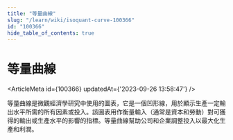 ```yaml
---
title: "等量曲線"
slug: "/learn/wiki/isoquant-curve-100366"
id: "100366"
hide_table_of_contents: true
---
```



# 等量曲線

<ArticleMeta id={100366} updatedAt={'2023-09-26 13:58:47'} />
<div className='border-solid border-b border-t-0 my-4 border-[var(--ifm-color-gray-300)]' />

等量曲線是微觀經濟學研究中使用的圖表，它是一個凹形線，用於顯示生產一定輸出水平所需的所有因素或投入。該圖表用作衡量輸入（通常是資本和勞動）對可獲得的輸出或生產水平的影響的指標。等量曲線幫助公司和企業調整投入以最大化生產和利潤。
